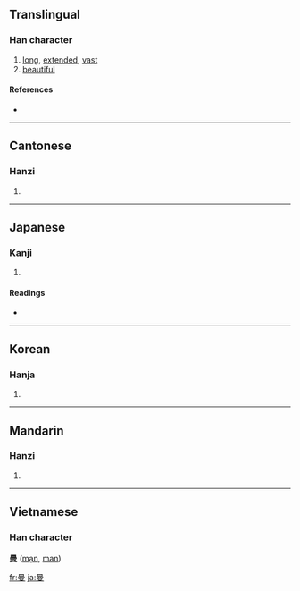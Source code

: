 ==Translingual==

===Han character===
{{Han char|rn=73|rad=曰|as=07|sn=11|four=6040<sub>7</sub>|canj=日田中水 (AWLE)}}

# [[long]], [[extended]], [[vast]]
# [[beautiful]]

====References====
* {{Han ref|kx=0503.020|dkj=14298|dj=0876.040|hdz=10399.150|uh=66FC|ud=26364|bh=B0D2|bd=45266}}

----

==Cantonese==

===Hanzi===
{{yue-hanzi|jyut=|y=maan6}}

# {{defn|Cantonese}}

----

==Japanese==

===Kanji===
{{ja-kanji|grade=|rs=曰07}}

# {{defn|Japanese}}

====Readings====
* {{ja-readings|on=[[ばん]] (ban), [[まん]] (man)|kun=[[ひく]] (hiku), [[ながい]] (nagai), [[ひろい]] (hiroi)}}

----

==Korean==

===Hanja===
{{ko-hanja|hangeul=만|eumhun=|rv=man|mr=man|y=man}}

# {{defn|Korean}}

----

==Mandarin==

===Hanzi===
{{cmn-hanzi|pin=[[màn]] ([[man4]])|wg=man<sup>4</sup>}}

# {{defn|Mandarin}}

----

==Vietnamese==
===Han character===
'''曼''' ([[mạn]], [[man]])

[[fr:曼]]
[[ja:曼]]